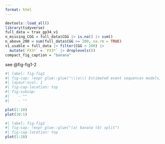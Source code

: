 ```yaml
---
format: html
---
```


```r
devtools::load_all()
library(tidyverse)
full_data = trax_gp34_v1
n_missing_CGG = full_data$CGG |> is.na() |> sum()
n_above_200 = sum(full_data$CGG >= 200, na.rm = TRUE)
v1_usable = full_data |> filter(CGG < 200) |> 
  mutate(`FX3*` = `FX3*` |> droplevels())
compact_fig_caption = "banana"
```

see @fig-fig1-2

```r
#| label: fig-fig1
#| fig-cap: !expr glue::glue("\\(a\\) Estimated event sequences models, stratified by sex and (b) positional differences in estimated event sequence between sexes. {compact_fig_caption}")
#| layout-ncol: 1
#| fig-cap-location: top
#| fig-subcap: 
#|    - ""
#|    - ""

plot(1:10)
plot(10:1)
```

```r
#| label: fig-fig2
#| fig-cap: !expr glue::glue("(a) banana (b) split")
#| fig-cap-location: top
plot(1:10)
```

